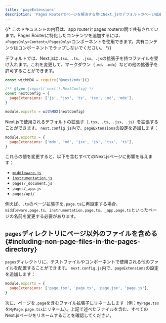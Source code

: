 ```yaml
---
title: 'pageExtensions'
description: 'Pages Routerでページを解決する際にNext.jsのデフォルトのページ拡張子を拡張します'
---
```


{/* このドキュメントの内容は、app routerとpages routerの間で共有されています。Pages Routerに特化したコンテンツを追加するには、`<PagesOnly>Content</PagesOnly>`コンポーネントを使用できます。共有コンテンツはコンポーネントでラップしないでください。 */}

<AppOnly>

デフォルトでは、Next.jsは`.tsx`、`.ts`、`.jsx`、`.js`の拡張子を持つファイルを受け入れます。これを変更して、マークダウン（`.md`、`.mdx`）などの他の拡張子を許可することができます。

```js title="next.config.js"
const withMDX = require('@next/mdx')()

/** @type {import('next').NextConfig} */
const nextConfig = {
  pageExtensions: ['js', 'jsx', 'ts', 'tsx', 'md', 'mdx'],
}

module.exports = withMDX(nextConfig)
```

</AppOnly>

<PagesOnly>

Next.jsで使用されるデフォルトの拡張子（`.tsx`、`.ts`、`.jsx`、`.js`）を拡張することができます。 `next.config.js`内で、`pageExtensions`の設定を追加します：

```js title="next.config.js"
module.exports = {
  pageExtensions: ['mdx', 'md', 'jsx', 'js', 'tsx', 'ts'],
}
```

これらの値を変更すると、以下を含むすべてのNext.jsページに影響を与えます：

- [`middleware.js`](https://nextjs.org/docs/canary/pages/building-your-application/routing/middleware)
- [`instrumentation.js`](https://nextjs.org/docs/canary/pages/building-your-application/optimizing/instrumentation)
- `pages/_document.js`
- `pages/_app.js`
- `pages/api/`

例えば、`.ts`のページ拡張子を`.page.ts`に再設定する場合、`middleware.page.ts`、`instrumentation.page.ts`、`_app.page.ts`といったページの名前を変更する必要があります。

## `pages`ディレクトリにページ以外のファイルを含める {#including-non-page-files-in-the-pages-directory}

`pages`ディレクトリに、テストファイルやコンポーネントで使用される他のファイルを配置することができます。 `next.config.js`内で、`pageExtensions`の設定を追加します：

```js title="next.config.js"
module.exports = {
  pageExtensions: ['page.tsx', 'page.ts', 'page.jsx', 'page.js'],
}
```

次に、ページを`.page`を含むファイル拡張子にリネームします（例：`MyPage.tsx`を`MyPage.page.tsx`にリネーム）。上記で述べたファイルを含む、すべてのNext.jsページをリネームすることを確認してください。

</PagesOnly>
